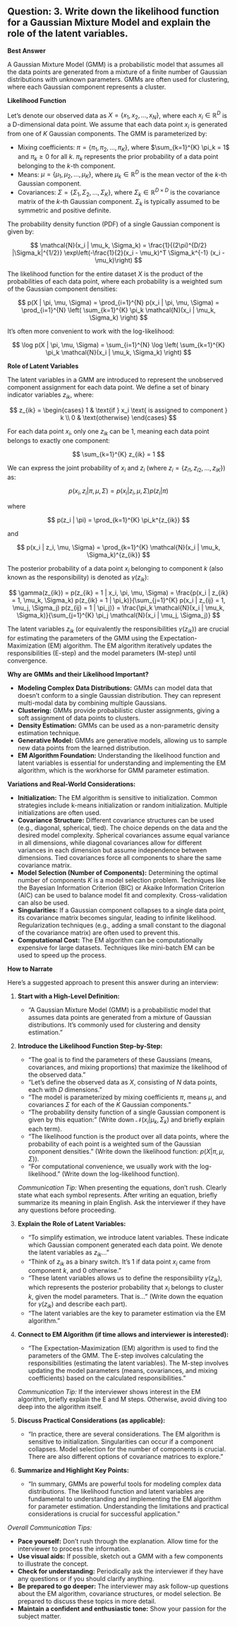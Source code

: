 ## Question: 3. Write down the likelihood function for a Gaussian Mixture Model and explain the role of the latent variables.

**Best Answer**

A Gaussian Mixture Model (GMM) is a probabilistic model that assumes all the data points are generated from a mixture of a finite number of Gaussian distributions with unknown parameters. GMMs are often used for clustering, where each Gaussian component represents a cluster.

**Likelihood Function**

Let's denote our observed data as $X = \{x_1, x_2, ..., x_N\}$, where each $x_i \in \mathbb{R}^D$ is a D-dimensional data point.  We assume that each data point $x_i$ is generated from one of $K$ Gaussian components.  The GMM is parameterized by:

*   Mixing coefficients: $\pi = \{\pi_1, \pi_2, ..., \pi_K\}$, where $\sum_{k=1}^{K} \pi_k = 1$ and $\pi_k \geq 0$ for all $k$. $\pi_k$ represents the prior probability of a data point belonging to the $k$-th component.
*   Means: $\mu = \{\mu_1, \mu_2, ..., \mu_K\}$, where $\mu_k \in \mathbb{R}^D$ is the mean vector of the $k$-th Gaussian component.
*   Covariances: $\Sigma = \{\Sigma_1, \Sigma_2, ..., \Sigma_K\}$, where $\Sigma_k \in \mathbb{R}^{D \times D}$ is the covariance matrix of the $k$-th Gaussian component.  $\Sigma_k$ is typically assumed to be symmetric and positive definite.

The probability density function (PDF) of a single Gaussian component is given by:

$$
\mathcal{N}(x_i | \mu_k, \Sigma_k) = \frac{1}{(2\pi)^{D/2} |\Sigma_k|^{1/2}} \exp\left(-\frac{1}{2}(x_i - \mu_k)^T \Sigma_k^{-1} (x_i - \mu_k)\right)
$$

The likelihood function for the entire dataset $X$ is the product of the probabilities of each data point, where each probability is a weighted sum of the Gaussian component densities:

$$
p(X | \pi, \mu, \Sigma) = \prod_{i=1}^{N} p(x_i | \pi, \mu, \Sigma) = \prod_{i=1}^{N} \left( \sum_{k=1}^{K} \pi_k \mathcal{N}(x_i | \mu_k, \Sigma_k) \right)
$$

It's often more convenient to work with the log-likelihood:

$$
\log p(X | \pi, \mu, \Sigma) = \sum_{i=1}^{N} \log \left( \sum_{k=1}^{K} \pi_k \mathcal{N}(x_i | \mu_k, \Sigma_k) \right)
$$

**Role of Latent Variables**

The latent variables in a GMM are introduced to represent the unobserved component assignment for each data point.  We define a set of binary indicator variables $z_{ik}$, where:

$$
z_{ik} =
\begin{cases}
1 & \text{if } x_i \text{ is assigned to component } k \\
0 & \text{otherwise}
\end{cases}
$$

For each data point $x_i$, only one $z_{ik}$ can be 1, meaning each data point belongs to exactly one component:

$$
\sum_{k=1}^{K} z_{ik} = 1
$$

We can express the joint probability of $x_i$ and $z_i$ (where $z_i = \{z_{i1}, z_{i2}, ..., z_{iK}\}$) as:

$$
p(x_i, z_i | \pi, \mu, \Sigma) = p(x_i | z_i, \mu, \Sigma) p(z_i | \pi)
$$

where

$$
p(z_i | \pi) = \prod_{k=1}^{K} \pi_k^{z_{ik}}
$$

and

$$
p(x_i | z_i, \mu, \Sigma) = \prod_{k=1}^{K} \mathcal{N}(x_i | \mu_k, \Sigma_k)^{z_{ik}}
$$

The posterior probability of a data point $x_i$ belonging to component $k$ (also known as the responsibility) is denoted as $\gamma(z_{ik})$:

$$
\gamma(z_{ik}) = p(z_{ik} = 1 | x_i, \pi, \mu, \Sigma) = \frac{p(x_i | z_{ik} = 1, \mu_k, \Sigma_k) p(z_{ik} = 1 | \pi_k)}{\sum_{j=1}^{K} p(x_i | z_{ij} = 1, \mu_j, \Sigma_j) p(z_{ij} = 1 | \pi_j)} = \frac{\pi_k \mathcal{N}(x_i | \mu_k, \Sigma_k)}{\sum_{j=1}^{K} \pi_j \mathcal{N}(x_i | \mu_j, \Sigma_j)}
$$

The latent variables $z_{ik}$ (or equivalently the responsibilities $\gamma(z_{ik})$) are crucial for estimating the parameters of the GMM using the Expectation-Maximization (EM) algorithm. The EM algorithm iteratively updates the responsibilities (E-step) and the model parameters (M-step) until convergence.

**Why are GMMs and their Likelihood Important?**

*   **Modeling Complex Data Distributions:** GMMs can model data that doesn't conform to a single Gaussian distribution. They can represent multi-modal data by combining multiple Gaussians.
*   **Clustering:**  GMMs provide probabilistic cluster assignments, giving a soft assignment of data points to clusters.
*   **Density Estimation:** GMMs can be used as a non-parametric density estimation technique.
*   **Generative Model:** GMMs are generative models, allowing us to sample new data points from the learned distribution.
*   **EM Algorithm Foundation:** Understanding the likelihood function and latent variables is essential for understanding and implementing the EM algorithm, which is the workhorse for GMM parameter estimation.

**Variations and Real-World Considerations:**

*   **Initialization:** The EM algorithm is sensitive to initialization. Common strategies include k-means initialization or random initialization. Multiple initializations are often used.
*   **Covariance Structure:**  Different covariance structures can be used (e.g., diagonal, spherical, tied).  The choice depends on the data and the desired model complexity.  Spherical covariances assume equal variance in all dimensions, while diagonal covariances allow for different variances in each dimension but assume independence between dimensions. Tied covariances force all components to share the same covariance matrix.
*   **Model Selection (Number of Components):** Determining the optimal number of components *K* is a model selection problem. Techniques like the Bayesian Information Criterion (BIC) or Akaike Information Criterion (AIC) can be used to balance model fit and complexity. Cross-validation can also be used.
*   **Singularities:** If a Gaussian component collapses to a single data point, its covariance matrix becomes singular, leading to infinite likelihood.  Regularization techniques (e.g., adding a small constant to the diagonal of the covariance matrix) are often used to prevent this.
*   **Computational Cost:** The EM algorithm can be computationally expensive for large datasets. Techniques like mini-batch EM can be used to speed up the process.

**How to Narrate**

Here’s a suggested approach to present this answer during an interview:

1.  **Start with a High-Level Definition:**
    *   "A Gaussian Mixture Model (GMM) is a probabilistic model that assumes data points are generated from a mixture of Gaussian distributions. It's commonly used for clustering and density estimation."

2.  **Introduce the Likelihood Function Step-by-Step:**
    *   "The goal is to find the parameters of these Gaussians (means, covariances, and mixing proportions) that maximize the likelihood of the observed data."
    *   "Let's define the observed data as $X$, consisting of $N$ data points, each with $D$ dimensions."
    *   "The model is parameterized by mixing coefficients $\pi$, means $\mu$, and covariances $\Sigma$ for each of the $K$ Gaussian components."
    *   "The probability density function of a single Gaussian component is given by this equation:" (Write down $\mathcal{N}(x_i | \mu_k, \Sigma_k)$ and briefly explain each term).
    *   "The likelihood function is the product over all data points, where the probability of each point is a weighted sum of the Gaussian component densities." (Write down the likelihood function: $p(X | \pi, \mu, \Sigma)$).
    *   "For computational convenience, we usually work with the log-likelihood." (Write down the log-likelihood function).

    *Communication Tip:* When presenting the equations, don't rush. Clearly state what each symbol represents. After writing an equation, briefly summarize its meaning in plain English. Ask the interviewer if they have any questions before proceeding.

3.  **Explain the Role of Latent Variables:**
    *   "To simplify estimation, we introduce latent variables. These indicate which Gaussian component generated each data point. We denote the latent variables as $z_{ik}$..."
    *   "Think of $z_{ik}$ as a binary switch. It's 1 if data point $x_i$ came from component $k$, and 0 otherwise."
    *   "These latent variables allows us to define the responsibility $\gamma(z_{ik})$, which represents the posterior probability that $x_i$ belongs to cluster $k$, given the model parameters. That is..." (Write down the equation for $\gamma(z_{ik})$ and describe each part).
    *   "The latent variables are the key to parameter estimation via the EM algorithm."

4.  **Connect to EM Algorithm (if time allows and interviewer is interested):**
    *   "The Expectation-Maximization (EM) algorithm is used to find the parameters of the GMM. The E-step involves calculating the responsibilities (estimating the latent variables). The M-step involves updating the model parameters (means, covariances, and mixing coefficients) based on the calculated responsibilities."

    *Communication Tip:* If the interviewer shows interest in the EM algorithm, briefly explain the E and M steps. Otherwise, avoid diving too deep into the algorithm itself.

5.  **Discuss Practical Considerations (as applicable):**
    *   "In practice, there are several considerations. The EM algorithm is sensitive to initialization. Singularities can occur if a component collapses. Model selection for the number of components is crucial. There are also different options of covariance matrices to explore."

6.  **Summarize and Highlight Key Points:**
    *   "In summary, GMMs are powerful tools for modeling complex data distributions. The likelihood function and latent variables are fundamental to understanding and implementing the EM algorithm for parameter estimation. Understanding the limitations and practical considerations is crucial for successful application."

*Overall Communication Tips:*

*   **Pace yourself:** Don't rush through the explanation. Allow time for the interviewer to process the information.
*   **Use visual aids:** If possible, sketch out a GMM with a few components to illustrate the concept.
*   **Check for understanding:** Periodically ask the interviewer if they have any questions or if you should clarify anything.
*   **Be prepared to go deeper:** The interviewer may ask follow-up questions about the EM algorithm, covariance structures, or model selection. Be prepared to discuss these topics in more detail.
*   **Maintain a confident and enthusiastic tone:** Show your passion for the subject matter.
